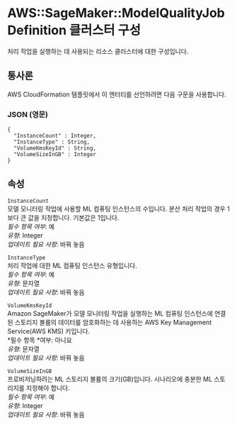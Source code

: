 # AWS::SageMaker::ModelQualityJobDefinition 클러스터 구성

처리 작업을 실행하는 데 사용되는 리소스 클러스터에 대한 구성입니다.

## 통사론

AWS CloudFormation 템플릿에서 이 엔터티를 선언하려면 다음 구문을 사용합니다.

### JSON (영문)

```
{
  "InstanceCount" : Integer,
  "InstanceType" : String,
  "VolumeKmsKeyId" : String,
  "VolumeSizeInGB" : Integer
}
```

## 속성

`InstanceCount`  
모델 모니터링 작업에 사용할 ML 컴퓨팅 인스턴스의 수입니다. 분산 처리 작업의 경우 1보다 큰 값을 지정합니다. 기본값은 1입니다.  
_필수 항목 여부_: 예  
_유형_: Integer  
_업데이트 필요 사항_: 바꿔 놓음

`InstanceType`  
처리 작업에 대한 ML 컴퓨팅 인스턴스 유형입니다.  
_필수 항목 여부_: 예  
_유형_: 문자열  
_업데이트 필요 사항_: 바꿔 놓음

`VolumeKmsKeyId`  
Amazon SageMaker가 모델 모니터링 작업을 실행하는 ML 컴퓨팅 인스턴스에 연결된 스토리지 볼륨의 데이터를 암호화하는 데 사용하는 AWS Key Management Service(AWS KMS) 키입니다.  
*필수 항목 *여부: 아니요  
_유형_: 문자열  
_업데이트 필요 사항_: 바꿔 놓음

`VolumeSizeInGB`  
프로비저닝하려는 ML 스토리지 볼륨의 크기(GB)입니다. 시나리오에 충분한 ML 스토리지를 지정해야 합니다.  
_필수 항목 여부_: 예  
_유형_: Integer  
_업데이트 필요 사항_: 바꿔 놓음

